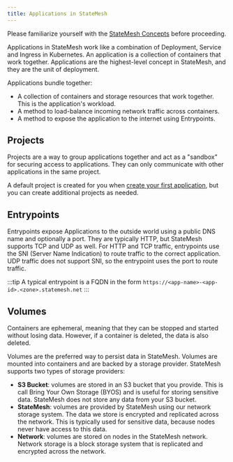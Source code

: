 ```yaml
---
title: Applications in StateMesh
---
```


Please familiarize yourself with the [StateMesh Concepts](../getting-started/concepts) before proceeding.

Applications in StateMesh work like a combination of Deployment, Service and Ingress in Kubernetes. An application is a collection of containers that work together. Applications are the highest-level concept in StateMesh, and they are the unit of deployment.

Applications bundle together:

- A collection of containers and storage resources that work together. This is the application's workload.
- A method to load-balance incoming network traffic across containers.
- A method to expose the application to the internet using Entrypoints.

## Projects
Projects are a way to group applications together and act as a "sandbox" for securing access to applications. They can only communicate with other applications in the same project.

A default project is created for you when [create your first application](./configuration), but you can create additional projects as needed.

## Entrypoints
Entrypoints expose Applications to the outside world using a public DNS name and optionally a port. They are typically HTTP, but StateMesh supports TCP and UDP as well. For HTTP and TCP traffic, entrypoints use the SNI (Server Name Indication) to route traffic to the correct application. UDP traffic does not support SNI, so the entrypoint uses the port to route traffic.

:::tip
A typical entrypoint is a FQDN in the form `https://<app-name>-<app-id>.<zone>.statemesh.net`
:::

## Volumes
Containers are ephemeral, meaning that they can be stopped and started without losing data. However, if a container is deleted, the data is also deleted.

Volumes are the preferred way to persist data in StateMesh. Volumes are mounted into containers and are backed by a storage provider. StateMesh supports two types of storage providers:

- **S3 Bucket**: volumes are stored in an S3 bucket that you provide. This is call Bring Your Own Storage (BYOS) and is useful for storing sensitive data. StateMesh does not store any data from your S3 bucket.
- **StateMesh**: volumes are provided by StateMesh using our network storage system. The data we store is encrypted and replicated across the network. This is typically used for sensitive data, because nodes never have access to this data.
- **Network**: volumes are stored on nodes in the StateMesh network. Network storage is a block storage system that is replicated and encrypted across the network.


